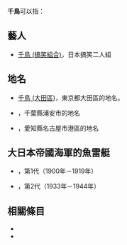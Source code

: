 {{Japanese
| japanese = 千鳥
| kana = ちどり
| romaji = Chidori
}}
'''千鳥'''可以指：

== 藝人 ==
* [[千鳥_(搞笑組合)|千鳥 (搞笑組合)]]，日本搞笑二人組

== 地名 ==
* [[千鳥_(大田區)|千鳥 (大田區)]]，東京都大田區的地名。
* {{Translink|ja|千鳥 (浦安市)|千鳥 (浦安市)}}，千葉縣浦安市的地名
* {{Translink|ja|千鳥 (名古屋市)|千鳥 (名古屋市)}}，愛知縣名古屋市港區的地名

== 大日本帝國海軍的魚雷艇 ==
* {{Translink|ja|千鳥 (隼型水雷艇)|千鳥 (隼型魚雷艇)}}，第1代（1900年－1919年）
* {{Translink|ja|千鳥 (千鳥型水雷艇)|千鳥 (千鳥型魚雷艇)}}，第2代（1933年－1944年）

== 相關條目 ==
*{{lookfrom}}
*{{lookfrom|千鸟}}

{{disambig|QN|Cat=二字消歧义}}